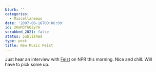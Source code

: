 ```yaml
---
blurb: ''
categories:
  - Miscellaneous
date: '2007-06-16T00:00:00'
id: 20eM3fGQZy7m
scrubbed_2021: false
status: published
type: post
title: New Music Feist
---
```


Just hear an interview with [Feist](http://www.listentofeist.com/)
on NPR this morning. Nice and chill. Will have to pick some up.
